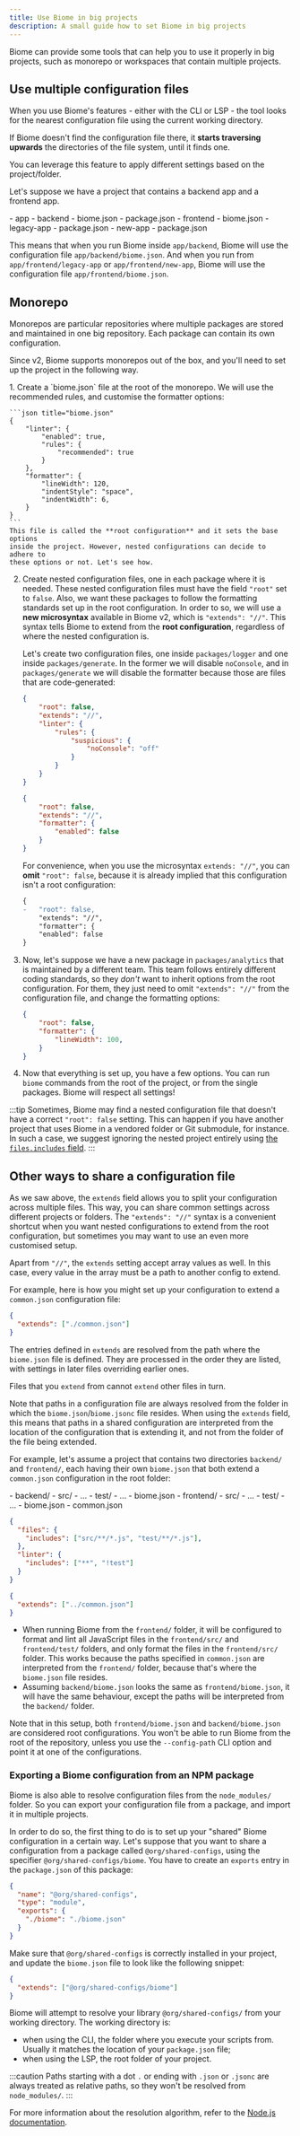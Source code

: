 ```yaml
---
title: Use Biome in big projects
description: A small guide how to set Biome in big projects
---
```



Biome can provide some tools that can help you to use it properly in big
projects, such as monorepo or workspaces that contain multiple projects.

## Use multiple configuration files

When you use Biome's features - either with the CLI or LSP - the tool looks for
the nearest configuration file using the current working directory.

If Biome doesn't find the configuration file there, it **starts traversing
upwards** the directories of the file system, until it finds one.

You can leverage this feature to apply different settings based on the
project/folder.

Let's suppose we have a project that contains a backend app and a frontend
app.

<FileTree>
  - app
    - backend
      - biome.json
      - package.json
    - frontend
      - biome.json
      - legacy-app
        - package.json
      - new-app
        - package.json
</FileTree>

This means that when you run Biome inside `app/backend`, Biome will use the
configuration file `app/backend/biome.json`. And when you run from
`app/frontend/legacy-app` or `app/frontend/new-app`, Biome will use the
configuration file `app/frontend/biome.json`.

## Monorepo

Monorepos are particular repositories where multiple packages are stored and
maintained in one big repository. Each package can contain its own
configuration.

Since v2, Biome supports monorepos out of the box, and you'll need to set up the
project in the following way.

<Steps>
1. Create a `biome.json` file at the root of the monorepo. We will use the
    recommended rules, and customise the formatter options:

    ```json title="biome.json"
    {
        "linter": {
            "enabled": true,
            "rules": {
                "recommended": true
            }
        },
        "formatter": {
            "lineWidth": 120,
            "indentStyle": "space",
            "indentWidth": 6,
        }
    }
    ```
    This file is called the **root configuration** and it sets the base options
    inside the project. However, nested configurations can decide to adhere to
    these options or not. Let's see how.

2. Create nested configuration files, one in each package where it is needed.
    These nested configuration files must have the field `"root"` set to
    `false`. Also, we want these packages to follow the formatting standards
    set up in the root configuration. In order to so, we will use a **new
    microsyntax** available in Biome v2, which is `"extends": "//"`. This syntax
    tells Biome to extend from the **root configuration**, regardless of where
    the nested configuration is.

    Let's create two configuration files, one inside `packages/logger` and one
    inside `packages/generate`. In the former we will disable `noConsole`, and
    in `packages/generate` we will disable the formatter because those are files
    that are code-generated:

    ```json title="packages/logger/biome.json"
    {
        "root": false,
        "extends": "//",
        "linter": {
            "rules": {
                "suspicious": {
                    "noConsole": "off"
                }
            }
        }
    }
    ```

    ```json title="packages/generate/biome.json"
    {
        "root": false,
        "extends": "//",
        "formatter": {
            "enabled": false
        }
    }
    ```
    For convenience, when you use the microsyntax `extends: "//"`, you can
    **omit** `"root": false`, because it is already implied that this
    configuration isn't a root configuration:

    ```diff title="packages/generate/biome.json"
    {
    -   "root": false,
        "extends": "//",
        "formatter": {
        "enabled": false
    }
    ```
3. Now, let's suppose we have a new package in `packages/analytics` that is
    maintained by a different team. This team follows entirely different coding
    standards, so they _don't_ want to inherit options from the root
    configuration. For them, they just need to omit `"extends": "//"` from the
    configuration file, and change the formatting options:
    ```json title="packages/analytics/biome.json"
    {
        "root": false,
        "formatter": {
            "lineWidth": 100,
        }
    }

    ```
4. Now that everything is set up, you have a few options. You can run `biome`
    commands from the root of the project, or from the single packages. Biome
    will respect all settings!
</Steps>

:::tip
Sometimes, Biome may find a nested configuration file that doesn't have a
correct `"root": false` setting. This can happen if you have another project
that uses Biome in a vendored folder or Git submodule, for instance. In such a
case, we suggest ignoring the nested project entirely using
[the `files.includes` field](/reference/configuration/#filesincludes).
:::

## Other ways to share a configuration file

As we saw above, the `extends` field allows you to split your configuration
across multiple files. This way, you can share common settings across different
projects or folders. The `"extends": "//"` syntax is a convenient shortcut when
you want nested configurations to extend from the root configuration, but
sometimes you may want to use an even more customised setup.

Apart from `"//"`, the `extends` setting accept array values as well. In this
case, every value in the array must be a path to another config to extend.

For example, here is how you might set up your configuration to extend a
`common.json` configuration file:

```json title="biome.json"
{
  "extends": ["./common.json"]
}
```

The entries defined in `extends` are resolved from the path where the
`biome.json` file is defined. They are processed in the order they are listed,
with settings in later files overriding earlier ones.

Files that you `extend` from cannot `extend` other files in turn.

Note that paths in a configuration file are always resolved from the folder in
which the `biome.json`/`biome.jsonc` file resides. When using the `extends`
field, this means that paths in a shared configuration are interpreted from the
location of the configuration that is extending it, and not from the folder
of the file being extended.

For example, let's assume a project that contains two directories `backend/` and
`frontend/`, each having their own `biome.json` that both extend a `common.json`
configuration in the root folder:

<FileTree>
- backend/
  - src/
    - ...
  - test/
    - ...
  - biome.json
- frontend/
  - src/
    - ...
  - test/
    - ...
  - biome.json
- common.json
</FileTree>

```json title="common.json"
{
  "files": {
    "includes": ["src/**/*.js", "test/**/*.js"],
  },
  "linter": {
    "includes": ["**", "!test"]
  }
}
```

```json title="frontend/biome.json"
{
  "extends": ["../common.json"]
}
```

* When running Biome from the `frontend/` folder, it will be configured to
  format and lint all JavaScript files in the `frontend/src/` and
  `frontend/test/` folders, and only format the files in the `frontend/src/`
  folder. This works because the paths specified in `common.json` are
  interpreted from the `frontend/` folder, because that's where the `biome.json`
  file resides.
* Assuming `backend/biome.json` looks the same as `frontend/biome.json`, it will
  have the same behaviour, except the paths will be interpreted from the
  `backend/` folder.

Note that in this setup, both `frontend/biome.json` and `backend/biome.json` are
considered root configurations. You won't be able to run Biome from the root of
the repository, unless you use the `--config-path` CLI option and point it at
one of the configurations.

### Exporting a Biome configuration from an NPM package

Biome is also able to resolve configuration files from the `node_modules/`
folder. So you can export your configuration file from a package, and import it
in multiple projects.

In order to do so, the first thing to do is to set up your "shared" Biome
configuration in a certain way. Let's suppose that you want to share a
configuration from a package called `@org/shared-configs`, using the specifier
`@org/shared-configs/biome`. You have to create an `exports` entry in the
`package.json` of this package:

```json title="package.json" ins={5,3}
{
  "name": "@org/shared-configs",
  "type": "module",
  "exports": {
    "./biome": "./biome.json"
  }
}
```

Make sure that `@org/shared-configs` is correctly installed in your project, and
update the `biome.json` file to look like the following snippet:

```json title="biome.json"
{
  "extends": ["@org/shared-configs/biome"]
}
```

Biome will attempt to resolve your library `@org/shared-configs/` from your
working directory. The working directory is:

- when using the CLI, the folder where you execute your scripts from.
  Usually it matches the location of your `package.json` file;
- when using the LSP, the root folder of your project.

:::caution
Paths starting with a dot `.` or ending with `.json` or `.jsonc` are always
treated as relative paths, so they won't be resolved from `node_modules/`.
:::

For more information about the resolution algorithm, refer to the
[Node.js documentation](https://nodejs.org/api/esm.html#resolution-and-loading-algorithm).
